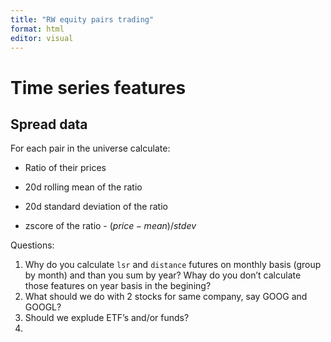 ```yaml
---
title: "RW equity pairs trading"
format: html
editor: visual
---
```


## 

# Time series features

## Spread data

For each pair in the universe calculate:

-   Ratio of their prices

-   20d rolling mean of the ratio

-   20d standard deviation of the ratio

-   zscore of the ratio - $(price-mean)/stdev$

Questions:

1.  Why do you calculate `lsr` and `distance` futures on monthly basis (group by month) and than you sum by year? Whay do you don't calculate those features on year basis in the begining?
2.  What should we do with 2 stocks for same company, say GOOG and GOOGL?
3.  Should we explude ETF's and/or funds?
4.  
